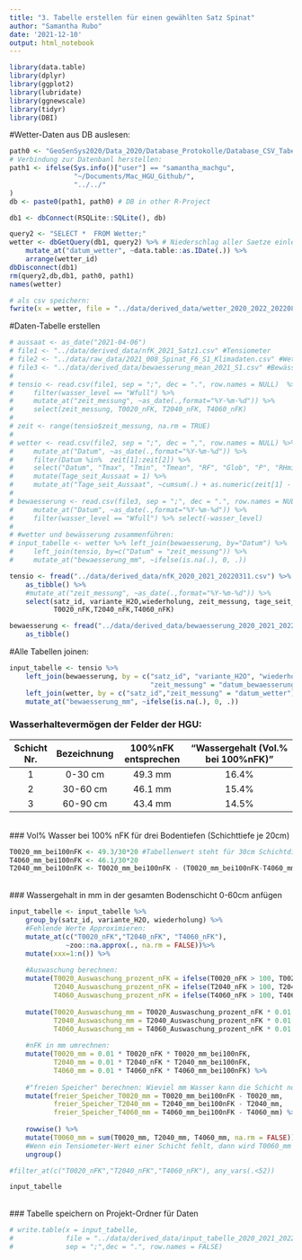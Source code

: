 ```yaml
---
title: "3. Tabelle erstellen für einen gewählten Satz Spinat"
author: "Samantha Rubo"
date: '2021-12-10'
output: html_notebook
---
```


```r
library(data.table)
library(dplyr)
library(ggplot2)
library(lubridate)
library(ggnewscale)
library(tidyr)
library(DBI)
```

#Wetter-Daten aus DB auslesen:
```r
path0 <- "GeoSenSys2020/Data_2020/Database_Protokolle/Database_CSV_Tabellen_HGU/HGU_GeoSenSys_V3_6.db"
# Verbindung zur Datenbanl herstellen:
path1 <- ifelse(Sys.info()["user"] == "samantha_machgu",
                "~/Documents/Mac_HGU_Github/", 
                "../../"
)
db <- paste0(path1, path0) # DB in other R-Project

db1 <- dbConnect(RSQLite::SQLite(), db)

query2 <- "SELECT *  FROM Wetter;"
wetter <- dbGetQuery(db1, query2) %>% # Niederschlag aller Saetze einlesen
    mutate_at("datum_wetter", ~data.table::as.IDate(.)) %>% 
    arrange(wetter_id)
dbDisconnect(db1)
rm(query2,db,db1, path0, path1)
names(wetter)

# als csv speichern:
fwrite(x = wetter, file = "../data/derived_data/wetter_2020_2022_20220805.csv", sep = ";")
```


#Daten-Tabelle erstellen
```r
# aussaat <- as_date("2021-04-06")
# file1 <- "../data/derived_data/nfK_2021_Satz1.csv" #Tensiometer
# file2 <- "../data/raw_data/2021_008_Spinat_F6_S1_Klimadaten.csv" #Wetter
# file3 <- "../data/derived_data/bewaesserung_mean_2021_S1.csv" #Bewässerung
# 
# tensio <- read.csv(file1, sep = ";", dec = ".", row.names = NULL)  %>%
#     filter(wasser_level == "Wfull") %>%
#     mutate_at("zeit_messung", ~as_date(.,format="%Y-%m-%d")) %>%
#     select(zeit_messung, T0020_nFK, T2040_nFK, T4060_nFK)
# 
# zeit <- range(tensio$zeit_messung, na.rm = TRUE)
# 
# wetter <- read.csv(file2, sep = ";", dec = ",", row.names = NULL) %>%
#     mutate_at("Datum", ~as_date(.,format="%Y-%m-%d")) %>%
#     filter(Datum %in%  zeit[1]:zeit[2]) %>%
#     select("Datum", "Tmax", "Tmin", "Tmean", "RF", "Glob", "P", "RHmin", "V2", "FAO56") %>%
#     mutate(Tage_seit_Aussaat = 1) %>%
#     mutate_at("Tage_seit_Aussaat", ~cumsum(.) + as.numeric(zeit[1] - aussaat))
# 
# bewaesserung <- read.csv(file3, sep = ";", dec = ".", row.names = NULL) %>%
#     mutate_at("Datum", ~as_date(.,format="%Y-%m-%d")) %>%
#     filter(wasser_level == "Wfull") %>% select(-wasser_level)
# 
# #wetter und bewässerung zusammenführen:
# input_tabelle <- wetter %>% left_join(bewaesserung, by="Datum") %>%
#     left_join(tensio, by=c("Datum" = "zeit_messung")) %>%
#     mutate_at("bewaesserung_mm", ~ifelse(is.na(.), 0, .))
```


```r
tensio <- fread("../data/derived_data/nfK_2020_2021_20220311.csv") %>%
    as_tibble() %>%
    #mutate_at("zeit_messung", ~as_date(.,format="%Y-%m-%d")) %>%
    select(satz_id, variante_H2O,wiederholung, zeit_messung, tage_seit_aussaat, 
           T0020_nFK,T2040_nFK,T4060_nFK) 
```
```r
bewaesserung <- fread("../data/derived_data/bewaesserung_2020_2021_20220311.csv") %>%
    as_tibble()
```
#Alle Tabellen joinen:
```r
input_tabelle <- tensio %>% 
    left_join(bewaesserung, by = c("satz_id", "variante_H2O", "wiederholung",
                                   "zeit_messung" = "datum_bewaesserung")) %>%
    left_join(wetter, by = c("satz_id","zeit_messung" = "datum_wetter")) %>%
    mutate_at("bewaesserung_mm", ~ifelse(is.na(.), 0, .))
```


### Wasserhaltevermögen der Felder der HGU:
|Schicht Nr.|Bezeichnung|100%nFK entsprechen|"Wassergehalt (Vol.% bei 100%nFK)"|
|:---------:|:---------:|:-----------------:|:--------------------------------:|
|   1       |	0-30 cm	|       49.3 mm     |	            16.4%              |
|   2       |  30-60 cm |       46.1 mm     |	            15.4%              |
|   3       |  60-90 cm |       43.4 mm     |               14.5%              |

\
### Vol% Wasser bei 100% nFK für drei Bodentiefen (Schichttiefe je 20cm)
```r
T0020_mm_bei100nFK <- 49.3/30*20 #Tabellenwert steht für 30cm Schichtdicke. Umrechnen auf 20cm.
T4060_mm_bei100nFK <- 46.1/30*20
T2040_mm_bei100nFK <- T0020_mm_bei100nFK - (T0020_mm_bei100nFK-T4060_mm_bei100nFK)/2
```
\
### Wassergehalt in mm in der gesamten Bodenschicht 0-60cm anfügen
```r
input_tabelle <- input_tabelle %>%
    group_by(satz_id, variante_H2O, wiederholung) %>%
    #Fehlende Werte Approximieren:
    mutate_at(c("T0020_nFK","T2040_nFK", "T4060_nFK"),
              ~zoo::na.approx(., na.rm = FALSE))%>%
    mutate(xxx=1:n()) %>%
    
    #Auswaschung berechnen:
    mutate(T0020_Auswaschung_prozent_nFK = ifelse(T0020_nFK > 100, T0020_nFK - 100, 0),
           T2040_Auswaschung_prozent_nFK = ifelse(T2040_nFK > 100, T2040_nFK - 100, 0),
           T4060_Auswaschung_prozent_nFK = ifelse(T4060_nFK > 100, T4060_nFK - 100, 0)) %>%
    
    mutate(T0020_Auswaschung_mm = T0020_Auswaschung_prozent_nFK * 0.01 * T0020_mm_bei100nFK,
           T2040_Auswaschung_mm = T2040_Auswaschung_prozent_nFK * 0.01 * T2040_mm_bei100nFK,
           T4060_Auswaschung_mm = T4060_Auswaschung_prozent_nFK * 0.01 * T4060_mm_bei100nFK) %>%
    
    #nFK in mm umrechnen:
    mutate(T0020_mm = 0.01 * T0020_nFK * T0020_mm_bei100nFK,
           T2040_mm = 0.01 * T2040_nFK * T2040_mm_bei100nFK,
           T4060_mm = 0.01 * T4060_nFK * T4060_mm_bei100nFK) %>%
    
    #"freien Speicher" berechnen: Wieviel mm Wasser kann die Schicht noch aufnehmen?
    mutate(freier_Speicher_T0020_mm = T0020_mm_bei100nFK - T0020_mm,
           freier_Speicher_T2040_mm = T2040_mm_bei100nFK - T2040_mm,
           freier_Speicher_T4060_mm = T4060_mm_bei100nFK - T4060_mm) %>% 
    
    rowwise() %>%
    mutate(T0060_mm = sum(T0020_mm, T2040_mm, T4060_mm, na.rm = FALSE)) %>%
    #Wenn ein Tensiometer-Wert einer Schicht fehlt, dann wird T0060_mm auf NA gesetzt.
    ungroup()

#filter_at(c("T0020_nFK","T2040_nFK","T4060_nFK"), any_vars(.<52))

input_tabelle 
```


\
### Tabelle speichern on Projekt-Ordner für Daten
```r
# write.table(x = input_tabelle,
#             file = "../data/derived_data/input_tabelle_2020_2021_20220504.csv",
#             sep = ";",dec = ".", row.names = FALSE)
```


